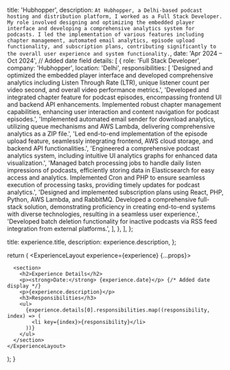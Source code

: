 
  title: 'Hubhopper',
  description: `At Hubhopper, a Delhi-based podcast hosting and distribution platform, I worked as a Full Stack Developer. My role involved designing and optimizing the embedded player interface and developing a comprehensive analytics system for podcasts. I led the implementation of various features including chapter management, automated email analytics, episode upload functionality, and subscription plans, contributing significantly to the overall user experience and system functionality.`,
  date: 'Apr 2024 – Oct 2024', // Added date field
  details: [
    {
      role: 'Full Stack Developer',
      company: 'Hubhopper',
      location: 'Delhi',
      responsibilities: [
        'Designed and optimized the embedded player interface and developed comprehensive analytics including Listen Through Rate (LTR), unique listener count per video second, and overall video performance metrics.',
        'Developed and integrated chapter feature for podcast episodes, encompassing frontend UI and backend API enhancements. Implemented robust chapter management capabilities, enhancing user interaction and content navigation for podcast episodes.',
        'Implemented automated email sender for download analytics, utilizing queue mechanisms and AWS Lambda, delivering comprehensive analytics as a ZIP file.',
        'Led end-to-end implementation of the episode upload feature, seamlessly integrating frontend, AWS cloud storage, and backend API functionalities.',
        'Engineered a comprehensive podcast analytics system, including intuitive UI analytics graphs for enhanced data visualization.',
        'Managed batch processing jobs to handle daily listen impressions of podcasts, efficiently storing data in Elasticsearch for easy access and analytics. Implemented Cron and PHP to ensure seamless execution of processing tasks, providing timely updates for podcast analytics.',
        'Designed and implemented subscription plans using React, PHP, Python, AWS Lambda, and RabbitMQ. Developed a comprehensive full-stack solution, demonstrating proficiency in creating end-to-end systems with diverse technologies, resulting in a seamless user experience.',
        'Developed batch deletion functionality for inactive podcasts via RSS feed integration from external platforms.',
      ],
    },
  ],
};

  title: experience.title,
  description: experience.description,
};

  return (
    <ExperienceLayout experience={experience} {...props}>

      <section>
        <h2>Experience Details</h2>
        <p><strong>Date:</strong> {experience.date}</p> {/* Added date display */}
        <p>{experience.description}</p>
        <h3>Responsibilities</h3>
        <ul>
          {experience.details[0].responsibilities.map((responsibility, index) => (
            <li key={index}>{responsibility}</li>
          ))}
        </ul>
      </section>
    </ExperienceLayout>

);
}

